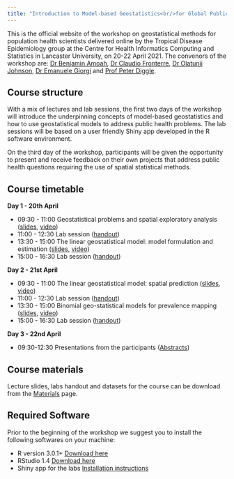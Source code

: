 ```yaml
---
title: "Introduction to Model-based Geostatistics<br/>for Global Public Health"
---
```


<script>
   $(document).ready(function() {
     $head = $('#header');
     $head.prepend('<img src=\"logo.jpg\" style=\"float: right;width: 150px;\"/>')
   });
</script>

This is the official website of the workshop on geostatistical methods for population health scientists delivered online by the Tropical Disease Epidemiology group at the Centre for Health Informatics Computing and Statistics in Lancaster University, on 20-22 April 2021. The convenors of the workshop are: [Dr Benjamin Amoah](http://chicas.lancaster-university.uk/people/amoah.html), [Dr Claudio Fronterre](http://chicas.lancaster-university.uk/people/fronterre.html), [Dr Olatunji Johnson](http://chicas.lancaster-university.uk/people/johnsono.html), [Dr Emanuele Giorgi](http://chicas.lancaster-university.uk/people/giorgi.html) and [Prof Peter Diggle](http://chicas.lancaster-university.uk/people/diggle.html). 

 
## Course structure

With a mix of lectures and lab sessions, the first two days of the workshop will introduce the underpinning concepts of model-based geostatistics and how to use geostatistical models to address public health problems. The lab sessions will be based on a user friendly Shiny app developed in the R software environment. 

On the third day of the workshop, participants will be given the opportunity to present and receive feedback on their own projects that address public health questions requiring the use of spatial statistical methods. 

## Course timetable

**Day 1 - 20th April** 

- 09:30 - 11:00  Geostatistical problems and spatial exploratory analysis ([slides](materials/slides/Lecture1.pdf), [video](https://eur02.safelinks.protection.outlook.com/?url=https%3A%2F%2Flivelancsac-my.sharepoint.com%2F%3Av%3A%2Fg%2Fpersonal%2Fgiorgi_lancaster_ac_uk%2FEYP6vyO3CsBMprUvMjdguuMBrP55zCNtUGH_cg7zkPHAMg%3Fe%3DWFSMz9&data=04%7C01%7Cc.fronterr%40lancaster.ac.uk%7C03c5642166d6498779d608d904a19e59%7C9c9bcd11977a4e9ca9a0bc734090164a%7C0%7C0%7C637545914446883528%7CUnknown%7CTWFpbGZsb3d8eyJWIjoiMC4wLjAwMDAiLCJQIjoiV2luMzIiLCJBTiI6Ik1haWwiLCJXVCI6Mn0%3D%7C1000&sdata=XwlxVAakggtYVcxTUXdqkPNceU94GjkBO90Q8%2FLokEk%3D&reserved=0)) 
- 11:00 - 12:30 Lab session ([handout](materials/labs/Lab1.pdf))
- 13:30 - 15:00 The linear geostatistical model: model formulation and estimation  ([slides](materials/slides/Lecture2.pdf), [video](https://eur02.safelinks.protection.outlook.com/?url=https%3A%2F%2Flivelancsac-my.sharepoint.com%2F%3Av%3A%2Fg%2Fpersonal%2Fgiorgi_lancaster_ac_uk%2FEapZJmGi8i9HhmteXrV133cBlWIYIUV7sso8-il9c1Gp6Q%3Fe%3Dmpk1a7&data=04%7C01%7Cc.fronterr%40lancaster.ac.uk%7C03c5642166d6498779d608d904a19e59%7C9c9bcd11977a4e9ca9a0bc734090164a%7C0%7C0%7C637545914446883528%7CUnknown%7CTWFpbGZsb3d8eyJWIjoiMC4wLjAwMDAiLCJQIjoiV2luMzIiLCJBTiI6Ik1haWwiLCJXVCI6Mn0%3D%7C1000&sdata=5sQIqDcrBbU0%2F8%2F0ase5%2BzgYPNf032x7RDdSv%2BenYXo%3D&reserved=0))
- 15:00 - 16:30 Lab session ([handout](materials/labs/Lab2.pdf))

**Day 2 - 21st April** 

- 09:30 - 11:00  The linear geostatistical model: spatial prediction ([slides](materials/slides/Lecture3.pdf), [video](https://eur02.safelinks.protection.outlook.com/?url=https%3A%2F%2Flivelancsac-my.sharepoint.com%2F%3Av%3A%2Fg%2Fpersonal%2Fgiorgi_lancaster_ac_uk%2FEW-SHjp0qKRFl0CAZ68O0w0BvHiMsdYaT_14ygoBJ9SIzg%3Fe%3Dz3TvlD&data=04%7C01%7Cc.fronterr%40lancaster.ac.uk%7C6e78c4b70511432fdf0208d90568984c%7C9c9bcd11977a4e9ca9a0bc734090164a%7C0%7C0%7C637546769046885888%7CUnknown%7CTWFpbGZsb3d8eyJWIjoiMC4wLjAwMDAiLCJQIjoiV2luMzIiLCJBTiI6Ik1haWwiLCJXVCI6Mn0%3D%7C1000&sdata=4PJRWSh68tCRnr9yLk8p8I0tHkEHTctiYHcIt8nCT8k%3D&reserved=0))
- 11:00 - 12:30 Lab session ([handout](materials/labs/Lab3.pdf))
- 13:30 - 15:00 Binomial geo-statistical models for prevalence mapping ([slides](materials/slides/Lecture4.pdf), [video](https://eur02.safelinks.protection.outlook.com/?url=https%3A%2F%2Flivelancsac-my.sharepoint.com%2F%3Av%3A%2Fg%2Fpersonal%2Fgiorgi_lancaster_ac_uk%2FEbFkPf2o0oJEhUNzY6fDtNgBemc4A-uv3b9iof5obQxihw%3Fe%3DGtcAEn&data=04%7C01%7Cc.fronterr%40lancaster.ac.uk%7C6e78c4b70511432fdf0208d90568984c%7C9c9bcd11977a4e9ca9a0bc734090164a%7C0%7C0%7C637546769046885888%7CUnknown%7CTWFpbGZsb3d8eyJWIjoiMC4wLjAwMDAiLCJQIjoiV2luMzIiLCJBTiI6Ik1haWwiLCJXVCI6Mn0%3D%7C1000&sdata=TCNXcVrp1SnvkAVIPVq%2B9peWL7WKzFO9WCF2hw9ue3M%3D&reserved=0)) 
- 15:00 - 16:30 Lab session ([handout](materials/labs/Lab4.pdf))

**Day 3 - 22nd April** 

- 09:30-12:30 Presentations from the participants ([Abstracts](presentations.html))

## Course materials

Lecture slides, labs handout and datasets for the course can be download from 
the [Materials](materials.html) page.

## Required Software

Prior to the beginning of the workshop we suggest you to install the following 
softwares on your machine:

* R version 3.0.1+ [Download here](https://cran.rstudio.com/)
* RStudio 1.4 [Download here](https://rstudio.com/products/rstudio/download/#download)
* Shiny app for the labs [Installation instructions](https://github.com/olatunjijohnson/MBGapp#installation)
